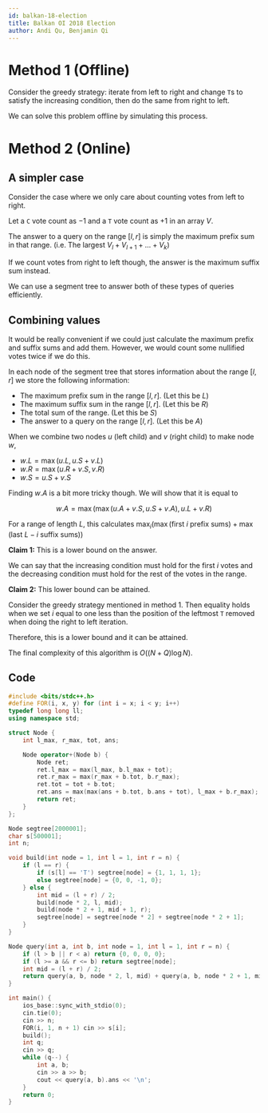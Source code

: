 ```yaml
---
id: balkan-18-election
title: Balkan OI 2018 Election
author: Andi Qu, Benjamin Qi
---
```


# Method 1 (Offline)

Consider the greedy strategy: iterate from left to right and change `T`s to satisfy the increasing condition, then do the same from right to left. 

We can solve this problem offline by simulating this process.

<IncompleteSection />

# Method 2 (Online)

## A simpler case

Consider the case where we only care about counting votes from left to right.

Let a `C` vote count as $-1$ and a `T` vote count as $+1$ in an array $V$.

The answer to a query on the range $[l, r]$ is simply the maximum prefix sum in that range. (i.e. The largest $V_l + V_{l + 1} + \dots + V_k$)

If we count votes from right to left though, the answer is the maximum suffix sum instead.

We can use a segment tree to answer both of these types of queries efficiently.

## Combining values

It would be really convenient if we could just calculate the maximum prefix and suffix sums and add them. However, we would count some nullified votes twice if we do this.

In each node of the segment tree that stores information about the range $[l, r]$ we store the following information:

- The maximum prefix sum in the range $[l, r]$. (Let this be $L$)
- The maximum suffix sum in the range $[l, r]$. (Let this be $R$)
- The total sum of the range. (Let this be $S$)
- The answer to a query on the range $[l, r]$. (Let this be $A$)

When we combine two nodes $u$ (left child) and $v$ (right child) to make node $w$,

- $w.L = \max(u.L, u.S + v.L)$
- $w.R = \max(u.R + v.S, v.R)$
- $w.S = u.S + v.S$

Finding $w.A$ is a bit more tricky though. We will show that it is equal to

$$
w.A=\max(\max(u.A + v.S, u.S + v.A), u.L + v.R)
$$

For a range of length $L$, this calculates $\max_i\left(\max(\text{first }i\text{ prefix sums})+\max(\text{last }L-i\text{ suffix sums})\right)$

**Claim 1:** This is a lower bound on the answer.

We can say that the increasing condition must hold for the first $i$ votes and the decreasing condition must hold for the rest of the votes in the range.

**Claim 2:** This lower bound can be attained.

Consider the greedy strategy mentioned in method 1. Then equality holds when we set $i$ equal to one less than the position of the leftmost `T` removed when doing the right to left iteration.

Therefore, this is a lower bound and it can be attained.

The final complexity of this algorithm is $O((N + Q) \log N)$.

## Code

```cpp
#include <bits/stdc++.h>
#define FOR(i, x, y) for (int i = x; i < y; i++)
typedef long long ll;
using namespace std;

struct Node {
    int l_max, r_max, tot, ans;

    Node operator+(Node b) {
        Node ret;
        ret.l_max = max(l_max, b.l_max + tot);
        ret.r_max = max(r_max + b.tot, b.r_max);
        ret.tot = tot + b.tot;
        ret.ans = max(max(ans + b.tot, b.ans + tot), l_max + b.r_max);
        return ret;
    }
};

Node segtree[2000001];
char s[500001];
int n;

void build(int node = 1, int l = 1, int r = n) {
    if (l == r) {
        if (s[l] == 'T') segtree[node] = {1, 1, 1, 1};
        else segtree[node] = {0, 0, -1, 0};
    } else {
        int mid = (l + r) / 2;
        build(node * 2, l, mid);
        build(node * 2 + 1, mid + 1, r);
        segtree[node] = segtree[node * 2] + segtree[node * 2 + 1];
    }
}

Node query(int a, int b, int node = 1, int l = 1, int r = n) {
    if (l > b || r < a) return {0, 0, 0, 0};
    if (l >= a && r <= b) return segtree[node];
    int mid = (l + r) / 2;
    return query(a, b, node * 2, l, mid) + query(a, b, node * 2 + 1, mid + 1, r);
}

int main() {
    ios_base::sync_with_stdio(0);
    cin.tie(0);
    cin >> n;
    FOR(i, 1, n + 1) cin >> s[i];
    build();
    int q;
    cin >> q;
    while (q--) {
        int a, b;
        cin >> a >> b;
        cout << query(a, b).ans << '\n';
    }
    return 0;
}
```
